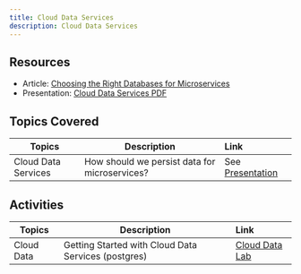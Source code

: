 ```yaml
---
title: Cloud Data Services
description: Cloud Data Services
---
```


## Resources

- Article: [Choosing the Right Databases for Microservices](https://medium.com/ibm-garage/database-considerations-for-microservices-f575d5448203)
- Presentation: [Cloud Data Services PDF](/slides/08-Cloud-Data-Services.pdf)

## Topics Covered

| Topics                            | Description         | Link        |
| --------------------------------| ------------------  |:----------- |
| Cloud Data Services | How should we persist data for microservices? | See [Presentation](#resources) |

## Activities

| Topics                            | Description         | Link        |
| --------------------------------| ------------------  |:----------- |
| Cloud Data | Getting Started with Cloud Data Services (postgres) | [Cloud Data Lab](../data-services/activities/labs/lab1/) |
